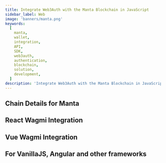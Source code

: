 ```yaml
---
title: Integrate Web3Auth with the Manta Blockchain in JavaScript
sidebar_label: Web
image: 'banners/manta.png'
keywords:
  [
    manta,
    wallet,
    integration,
    API,
    SDK,
    web3auth,
    authentication,
    blockchain,
    solution,
    development,
  ]
description: 'Integrate Web3Auth with the Manta Blockchain in JavaScript | Documentation - Web3Auth'
---
```



<SEO
  title="Integrate Web3Auth with the Manta Blockchain in JavaScript"
  description="Integrate Web3Auth with the Manta Blockchain in JavaScript | Documentation - Web3Auth"
  image="https://web3auth.io/docs/banners/manta.png"
  slug="/embedded-wallets/connect-blockchain/evm/manta/web"
/>

## Chain Details for Manta

<ChainDetailsManta />

## React Wagmi Integration

<ReactWagmiIntegration />

## Vue Wagmi Integration

<VueWagmiIntegration />

## For VanillaJS, Angular and other frameworks

<JsBlockchainMethods />
